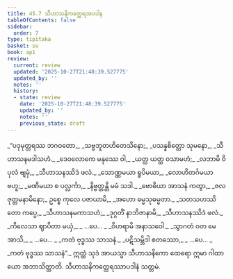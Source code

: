 ```yaml
---
title: 45.7 သီဟာသနိကတ္ထေရအပဒါန
tableOfContents: false
sidebar:
  order: 7
type: tipitaka
basket: su
book: ap1
review:
  current: review
  updated: '2025-10-27T21:48:39.527775'
  updated_by: ''
  notes: ''
  history:
  - state: review
    date: '2025-10-27T21:48:39.527775'
    updated_by: ''
    notes: ''
    previous_state: draft
---
```



<ReviewStatus review={frontmatter.review} showDetails={true} />

<HypothesisAnnotation frontmatter={frontmatter} />

<DynamicBreadcrumb />

<Division number="42" book="ap1" e="ch" v="20" p="432">

<Paragraph number="5828" type="verses" book="ap1">
_“ပဒုမုတ္တရဿ ဘဂဝတော,_  
_သဗ္ဗဘူတဟိတေသိနော;_  
_ပသန္နစိတ္တော သုမနော,_  
_သီဟာသနမဒါသဟံ._  

</Paragraph>

</Division>
<Division number="43" book="ap1" e="ch" v="20" p="432">

<Paragraph number="5829" type="verses" book="ap1">
_ဒေဝလောကေ မနုဿေ ဝါ,_  
_ယတ္ထ ယတ္ထ ဝသာမဟံ;_  
_လဘာမိ ဝိပုလံ ဗျမှံ,_  
_သီဟာသနဿိဒံ ဖလံ._  

</Paragraph>

</Division>
<Division number="44" book="ap1" e="ch" v="20" p="432">

<Paragraph number="5830" type="verses" book="ap1">
_သောဏ္ဏမယာ ရူပိမယာ,_  
_လောဟိတင်္ဂမယာ ဗဟူ;_  
_မဏိမယာ စ ပလ္လင်္ကာ,_  
_နိဗ္ဗတ္တန္တိ မမံ သဒါ._  

</Paragraph>

</Division>
<Division number="45" book="ap1" e="ch" v="20" p="432">

<Paragraph number="5831" type="verses" book="ap1">
_ဗောဓိယာ အာသနံ ကတွာ,_  
_ဇလဇုတ္တမနာမိနော;_  
ဥစ္စေ ကုလေ ပဇာယာမိ,_  
_အဟော ဓမ္မသုဓမ္မတာ._  

</Paragraph>

</Division>
<Division number="46" book="ap1" e="ch" v="20" p="433">

<Paragraph number="5832" type="verses" book="ap1">
_သတသဟဿိတော ကပ္ပေ,_  
_သီဟာသနမကာသဟံ;_  
_ဒုဂ္ဂတိံ နာဘိဇာနာမိ,_  
_သီဟာသနဿိဒံ ဖလံ._  

</Paragraph>

</Division>
<Division number="47" book="ap1" e="ch" v="20" p="433">

<Paragraph number="5833" type="verses" book="ap1">
_ကိလေသာ ဈာပိတာ မယှံ,_  
_ …ပေ… _  
_ဝိဟရာမိ အနာသဝေါ._  

</Paragraph>

</Division>
<Division number="48" book="ap1" e="ch" v="20" p="433">

<Paragraph number="5834" type="verses" book="ap1">
_သွာဂတံ ဝတ မေ အာသိ,_  
_ …ပေ… _  
_ကတံ ဗုဒ္ဓဿ သာသနံ._  

</Paragraph>

</Division>
<Division number="49" book="ap1" e="ch" v="20" p="433">

<Paragraph number="5835" type="verses" book="ap1">
_ပဋိသမ္ဘိဒါ စတဿော,_  
_ …ပေ… _  
_ကတံ ဗုဒ္ဓဿ သာသနံ”._  

</Paragraph>

<Paragraph number="5836" book="ap1">
ဣတ္ထံ သုဒံ အာယသ္မာ သီဟာသနိကော ထေရော ဣမာ ဂါထာယော အဘာသိတ္ထာတိ.

</Paragraph>
</Division>

<Paragraph number="5837" type="center" book="ap1">
သီဟာသနိကတ္ထေရဿာပဒါနံ သတ္တမံ.
</Paragraph>